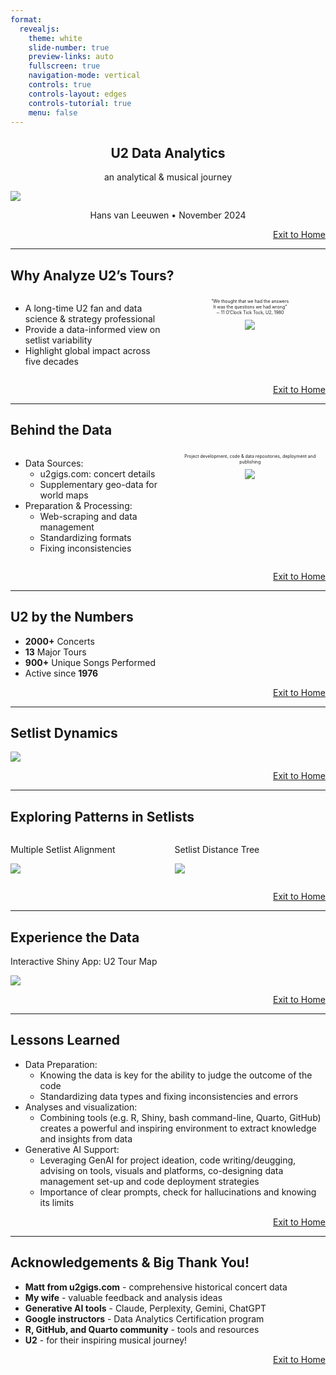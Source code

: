 ```yaml
---
format:
  revealjs:
    theme: white
    slide-number: true
    preview-links: auto
    fullscreen: true
    navigation-mode: vertical
    controls: true          
    controls-layout: edges    
    controls-tutorial: true  
    menu: false
---
```


## U2 Data Analytics {style="text-align: center;"}

::: {style="text-align: center;"}
an analytical & musical journey
:::

![](u2hvl/DSCN1518.JPG)

::: {style="text-align: center;"}
Hans van Leeuwen • November 2024
:::

::: {style="text-align: right;"}
::: {style="font-size: 14px;"}
[Exit to Home](index.html)
:::
:::

---

## Why Analyze U2's Tours?

:::: {.columns}
::: {.column width="50%"}
-   A long-time U2 fan and data science & strategy professional
-   Provide a data-informed view on setlist variability
-   Highlight global impact across five decades
:::

::: {.column width="50%"}
::: {style="text-align: center; font-size: 0.5em;"}
"We thought that we had the answers\
It was the questions we had wrong"\
∼ 11 O'Clock Tick Tock, U2, 1980

![](u2hvl/EverythingYouKnowIsWrong.JPG)
:::
:::
::::

::: {style="text-align: right;"}
::: {style="font-size: 14px;"}
[Exit to Home](index.html)
:::
:::

---

## Behind the Data {.smaller}

:::: {.columns}
::: {.column width="50%"}
-   Data Sources:
    -   u2gigs.com: concert details
    -   Supplementary geo-data for world maps
-   Preparation & Processing:
    -   Web-scraping and data management
    -   Standardizing formats
    -   Fixing inconsistencies
:::

::: {.column width="50%"}
::: {style="text-align: center; font-size: 0.5em;"}
Project development, code & data repositories, deployment and publishing

![](u2hvl/u2_data_analytics_project_setup.jpg)
:::
:::
::::

::: {style="text-align: right;"}
::: {style="font-size: 14px;"}
[Exit to Home](index.html)
:::
:::

---

## U2 by the Numbers

-   **2000+** Concerts
-   **13** Major Tours
-   **900+** Unique Songs Performed
-   Active since **1976**

::: {style="text-align: right;"}
::: {style="font-size: 14px;"}
[Exit to Home](index.html)
:::
:::

---

## Setlist Dynamics

![](u2hvl/setlist_variability_by_tour.png)

::: {style="text-align: right;"}
::: {style="font-size: 14px;"}
[Exit to Home](index.html)
:::
:::

---

## Exploring Patterns in Setlists

:::: {.columns}
::: {.column width="50%"}
Multiple Setlist Alignment

![](u2hvl/setlist_alignment_mafft.png)
:::

::: {.column width="50%"}
Setlist Distance Tree

![](u2hvl/distance_tree_legs_colored.png)
:::
::::

::: {style="text-align: right;"}
::: {style="font-size: 14px;"}
[Exit to Home](index.html)
:::
:::

---

## Experience the Data

Interactive Shiny App: U2 Tour Map

![](u2hvl/u2_tour_map_shiny_app.png)

::: {style="text-align: right;"}
::: {style="font-size: 14px;"}
[Exit to Home](index.html)
:::
:::

---

## Lessons Learned {.smaller}

-   Data Preparation:
    -   Knowing the data is key for the ability to judge the outcome of the code
    -   Standardizing data types and fixing inconsistencies and errors
-   Analyses and visualization:
    -   Combining tools (e.g. R, Shiny, bash command-line, Quarto, GitHub) creates a powerful and inspiring environment to extract knowledge and insights from data
-   Generative AI Support:
    -   Leveraging GenAI for project ideation, code writing/deugging, advising on tools, visuals and platforms, co-designing data management set-up and code deployment strategies
    -   Importance of clear prompts, check for hallucinations and knowing its limits

::: {style="text-align: right;"}
::: {style="font-size: 14px;"}
[Exit to Home](index.html)
:::
:::

---

## Acknowledgements & Big Thank You!

-   **Matt from u2gigs.com** - comprehensive historical concert data
-   **My wife** - valuable feedback and analysis ideas
-   **Generative AI tools** - Claude, Perplexity, Gemini, ChatGPT
-   **Google instructors** - Data Analytics Certification program
-   **R, GitHub, and Quarto community** - tools and resources
-   **U2** - for their inspiring musical journey!

::: {style="text-align: right;"}
::: {style="font-size: 14px;"}
[Exit to Home](index.html)
:::
:::